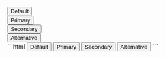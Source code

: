 
<DemoCard title="Outline">

<div className="grid gap-4 mt-6 xl:flex">
	<div>
		<button className="eolo-btn bg-opacity-20 hover:bg-opacity-100 dark:bg-opacity-20 dark:hover:bg-opacity-100">
			Default
		</button>
	</div>
	<div>
		<button className="eolo-btn bg-primary border-primary text-primary bg-opacity-10 hover:bg-primary hover:text-white dark:bg-primary dark:border-primary dark:text-primary dark:bg-opacity-10 dark:hover:bg-primary dark:hover:text-white">
			Primary
		</button>
	</div>
	<div>
		<button className="eolo-btn bg-secondary border-secondary text-secondary bg-opacity-10 hover:bg-secondary hover:text-white dark:bg-secondary dark:border-secondary dark:text-secondary dark:bg-opacity-10 dark:hover:bg-secondary dark:hover:text-white">
			Secondary
		</button>
	</div>
	<div>
		<button className="eolo-btn bg-alt border-alt text-alt bg-opacity-10 hover:bg-alt hover:text-white dark:bg-alt dark:border-alt dark:text-alt dark:bg-opacity-10 dark:hover:bg-alt dark:hover:text-white">
			Alternative
		</button>
	</div>
</div>

<DemoCardCode>
```html
<button class="eolo-btn bg-opacity-20 hover:bg-opacity-100 dark:bg-opacity-20 dark:hover:bg-opacity-100">
  Default
</button>

<button class="eolo-btn bg-primary border-primary text-primary bg-opacity-10 hover:bg-primary hover:text-white dark:bg-primary dark:border-primary dark:text-primary dark:bg-opacity-10 dark:hover:bg-primary dark:hover:text-white">
  Primary
</button>

<button class="eolo-btn bg-secondary border-secondary text-secondary bg-opacity-10 hover:bg-secondary hover:text-white dark:bg-secondary dark:border-secondary dark:text-secondary dark:bg-opacity-10 dark:hover:bg-secondary dark:hover:text-white">
  Secondary
</button>

<button class="eolo-btn bg-alt border-alt text-alt bg-opacity-10 hover:bg-alt hover:text-white dark:bg-alt dark:border-alt dark:text-alt dark:bg-opacity-10 dark:hover:bg-alt dark:hover:text-white">
  Alternative
</button>
```
</DemoCardCode>
</DemoCard>
